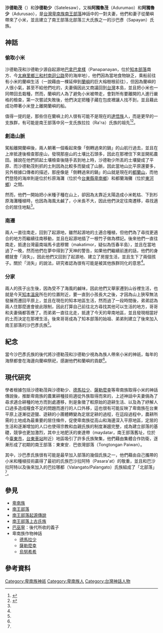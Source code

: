 '''沙德勒茂'''（{{lang-pyu|Satelemao}}）和'''沙德勒少'''（Satelesaw），又稱'''阿獨魯茂'''（Adurumao）和'''阿獨魯少'''（Adurusao），是[[台灣|台灣]][[卑南族|卑南族]][[南王部落|南王部落]]神話中的一對夫妻，他們和妻子從蘭嶼帶來了小米，並且建立了南王部落北部落三大氏族之一的沙巴彥（Sapayan）氏族。
==神話==
===偷取小米===
沙德勒茂和沙德勒少源自起源地[[巴拿巴拿樣|巴拿巴拿樣]]（Panapanayan，位於[[知本部落|知本部落]]南方、今[[太麻里鄉|太麻里鄉]][[三和村_(臺東縣)|三和村]][[南迴公路|南迴公路]]旁的海岸地），他們因為當地食物缺乏，乘船前往有小米的蘭嶼生活（一說藉由一棵延伸到[[蘭嶼|蘭嶼]]的巨大榕樹根前往），但因為蘭嶼的人很小氣，甚至不給他們吃的，夫妻倆因此又商議回到[[台灣|台灣]]本島，並且把小米也一同帶回去栽種，然而，蘭嶼的人為了避免小米被帶走，會對所有要離開的人進行嚴格的檢查，第一次嘗試失敗後，他們決定把種子藏在包皮裡讓人找不到，並且藉此成功帶著小米登上離開蘭嶼的船。

值得一提的是，那些住在蘭嶼上的人很有可能不是現在的[[達悟族|達悟族]]人，而是更早的一支族群，有可能是南王部落中另一支氏族拉拉（Ra'ra）氏族的祖先<ref name="台灣原住民史-卑南族史篇">{{cite book|last=|first=|date=1998-12-01|title=台灣原住民史-卑南族史篇|url=https://tm.ncl.edu.tw/article?u=022_001_00000738&lang=chn|location=|publisher=國史館台灣文獻館|page=|isbn=9789570231434|author=宋龍生|access-date=2021-03-20|archive-date=2021-06-06|archive-url=https://web.archive.org/web/20210606041529/https://tm.ncl.edu.tw/article?u=022_001_00000738&lang=chn|dead-url=no}}</ref><ref name="台灣高砂族系統所屬の研究">{{cite book |editor=[[國立臺灣大學人類學系|臺北帝國大學土俗人種學教室]] |author=[[移川子之藏|移川子之藏]] |date=1996-01 |script-title=ja:台湾高砂族系統所属の研究 |work=[[臺灣高砂族系統所屬之研究|臺灣高砂族系統所屬之研究]] |publisher=南天書局 |page= |isbn=9576383056}}</ref>。
===創造山脈===
駕船離開蘭嶼後，兩人朝著一個看起來像「倒轉過來的鍋」的山航行過去，並且在上岸抵達後檢查那座山，發現那座山的土壤比石頭多，因此在那裡住下來並開拓農田。據說在他們抓起土壤檢查後隨手丟到地上時，沙德勒少所丟的土壤變成了平原、而沙德勒茂則抓的土則因為比較多而變成了山脈，因此當地山比平原還要多，另外根據口傳者的描述，那座像是「倒轉過來的鍋」的山就是現在的[[都蘭山|都蘭山]]，而他們登陸的海岸則是位於杉原海灘（位於今[[台東縣|台東縣]][[卑南鄉|卑南鄉]]）和都蘭海攤（位於[[東河鄉_(臺灣)|東河鄉]]）之間。

然而，他們一開始把小米種子種在山上，卻因為太靠近太陽造成小米乾枯、下到杉原海灘種植時，也因為海風太鹹了，小米長不大，因此他們決定往南遷移，尋找適合的居住地點<ref name="台灣原住民史-卑南族史篇"/>。
===南遷===
兩人一直往南走，回到了起源地，雖然起源地的土適合種植，但他們為了尋找更適合的地方而繼續往南移動，並且在起源地插了一根竹子做為標記。後來他們一直往南走，抵達台灣最南端馬卡底穆爾（makatimor，疑似為恆春半島），並且在當地過了一晚，然而他們在夢中得到了天神的警告，如果他們繼續前進的話，他們的身體就會「消失」，因此他們又回到了起源地、建立了房屋生活，並且生下了兩個孩子。關於「消失」的說法，研究者認為很有可能是被其他族群同化的意思<ref name="台灣原住民史-卑南族史篇"/>。
===分家===
兩人的孩子出生後，因為受不了海風的鹹味，因此他們又舉家遷到山谷裡生活，也就是今天[[知本溫泉|知本溫泉]]所在的位置附近，要一直到小孩長大之後，才因為山上狹窄無法發展而遷回平原上，並且在現在的知本地區生活，然而過了一段時間後，弟弟認為兩人住那麼進會彼此限制，因此打算自己前往北方尋找其他可以生活的地方，哥哥和夫妻倆都答應了。而弟弟一直往北走，抵達了今天的卑南地區，並且發現相當好的土而決定在那裡生活，後來哥哥成為了知本部落的始祖、弟弟則建立了後來加入南王部落的沙巴彥氏族<ref name="台灣原住民史-卑南族史篇"/>。
==紀念==
當今沙巴彥氏族的後代將沙德勒茂和沙德勒少視為為族人帶來小米的神祇，每年的海祭都會在海邊向蘭嶼祭祀，感謝他們和蘭嶼的貢獻<ref name="台灣原住民史-卑南族史篇"/>。
==現代研究==
學者根據包括沙德勒茂與沙德勒少、[[德馬拉少|德馬拉少]]、[[薩勒麼幸|薩勒麼幸]]等卑南族取得小米的神話傳說後，推斷卑南族的農業耕種技術適從外族取得而來的，上述神話中夫妻倆為了尋求適合耕種的地方而到處遷移，則是象徵了較原始的遊耕生活、以及為了紓解人口過多造成糧食不足的問題而進行的人口外移，這也很有可能反映了卑南族在台東平原上逐漸從遊獵、遊耕的小團體轉變為定居定耕的過程，在這段過程中，農耕所需的土地成為最重要的居住條件，促使卑南族從高山和海邊深入平原地區，定居的生活和逐漸增加的人口也使得宗教和血親氏族的制度漸趨完整，成為建立部落的基礎，競爭也更加激烈，其中土地肥沃的麥達帶（maydatar，南王部落舊址，位於今[[臺東市|臺東市]]，[[台東車站|台東車站]]附近）地區吸引了許多氏族聚集，他們藉由集體合作防衛，逐漸形成了初期的南王部落：東東安．巴依灣部落（Tongtongan Paiwan）。

其中，沙巴彥氏族很有可能是最早加入部落的幾個氏族之一，他們藉由自己攜帶的小米和種植技術贏得了最初的氏族巴沙拉阿特（Pasara'at）的敬重，並且和巴沙拉阿特以及後來加入的巴拉哪都（Valangato/Palangato）氏族組成了「北部落」<ref name="台灣原住民史-卑南族史篇"/>。
==參見==
*[[卑南族|卑南族]]
*[[南王部落|南王部落]]
*[[南王部落起源傳說|南王部落起源傳說]]
*[[南王部落上古氏族|南王部落上古氏族]]
*[[巴巫寧|巴巫寧]]：後代所收的義子
*卑南族作物神話
**[[德馬拉少|德馬拉少]]
**[[薩勒麼幸|薩勒麼幸]]
**[[烏努希希|烏努希希]]

==參考資料==
{{reflist}}

[[Category:卑南族神祇|Category:卑南族神祇]]
[[Category:卑南族人|Category:卑南族人]]
[[Category:台灣神話人物|Category:台灣神話人物]]